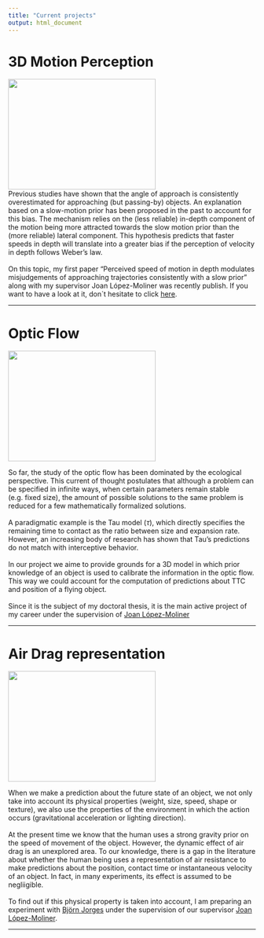 ```yaml
---
title: "Current projects"
output: html_document
---
```


# 3D Motion Perception

<div class="row">
  <div class="col-md-4" markdown ="1">
  <img src="Projects/slow_motion.gif" width="300px" height="225px"> 
  </div>
  <div class="col-md-8" markdown ="1">
  Previous studies have shown that the angle of approach is consistently overestimated for approaching (but passing-by) objects. An explanation based on a slow-motion prior has been proposed in the past to account for this bias. The mechanism relies on the (less reliable) in-depth component of the motion being more attracted towards the slow motion prior than the (more reliable) lateral component. This hypothesis predicts that faster speeds in depth will translate into a greater bias if the perception of velocity in depth follows Weber’s law.
  <br>
  <br>
  On this topic, my first paper “Perceived speed of motion in depth modulates misjudgements of approaching trajectories consistently with a slow prior” along with my  supervisor Joan López-Moliner was recently publish. If you want to have a look at it, don´t hesitate to click [here](https://www.sciencedirect.com/science/article/pii/S0042698919300756).
  </div>
</div>


---

# Optic Flow

<div class="row">
  <div class="col-md-4" markdown ="1">
  <img src="Projects/catching.gif" width="300px" height="225px"> 
  </div>
  <div class="col-md-8" markdown ="1">
  So far, the study of the optic flow has been dominated by the ecological perspective. This current of thought postulates that although a problem can be specified in infinite ways, when certain parameters remain stable (e.g. fixed size), the amount of possible solutions to the same problem is reduced for a few mathematically formalized solutions.
  <br>
  <br>
  A paradigmatic example is the Tau model ($\tau$), which directly specifies the remaining time to contact as the ratio between size and expansion rate. However, an increasing body of research has shown that Tau's predictions do not match with interceptive behavior.
  <br>
  <br>
  In our project we aime to provide grounds for a 3D model in which prior knowledge of an object is used to calibrate the information in the optic flow. This way we could account for the computation of predictions about TTC and position of a flying object. 
  <br>
  <br>
  Since it is the subject of my doctoral thesis, it is the main active project of my career under the supervision of [Joan López-Moliner](http://www.ub.edu/viscagroup/joan/)
  
  </div>
</div>


---

# Air Drag representation

<div class="row">
  <div class="col-md-4" markdown ="1">
  <img src="Projects/air_drag.gif" width="300px" height="225px"> 
  </div>
  <div class="col-md-8" markdown ="1">
  When we make a prediction about the future state of an object, we not only take into account its physical properties (weight, size, speed, shape or texture), we also use the properties of the environment in which the action occurs (gravitational acceleration or lighting direction).
  <br>
  <br>
  At the present time we know that the human uses a strong gravity prior on the speed of movement of the object. However, the dynamic effect of air drag is an unexplored area. To our knowledge, there is a gap in the literature about whether the human being uses a representation of air resistance to make predictions about the position, contact time or instantaneous velocity of an object. In fact, in many experiments, its effect is assumed to be negliigible. 
  <br>
  <br>
  To find out if this physical property is taken into account, I am preparing an experiment with [Björn Jorges](https://b-jorges.github.io/rmarkdown-website-tutorial/index.html) under the supervision of our supervisor [Joan López-Moliner](http://www.ub.edu/viscagroup/joan/).
  
  </div>
</div>

---

